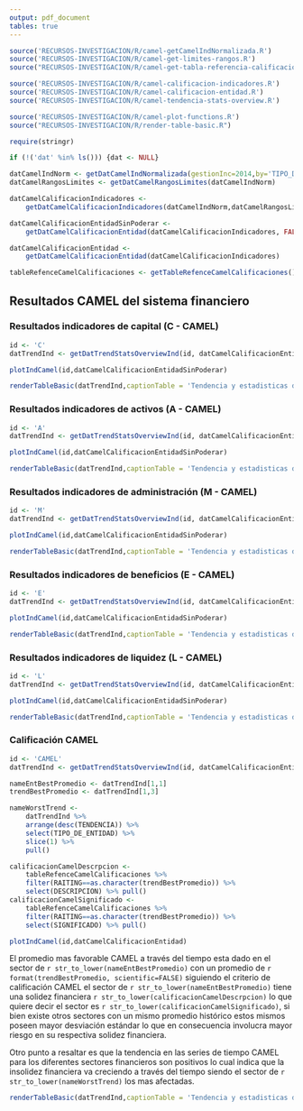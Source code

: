 ```yaml
---
output: pdf_document
tables: true
---
```


```r
source('RECURSOS-INVESTIGACION/R/camel-getCamelIndNormalizada.R')
source('RECURSOS-INVESTIGACION/R/camel-get-limites-rangos.R')
source("RECURSOS-INVESTIGACION/R/camel-get-tabla-referencia-calificaciones.R")

source('RECURSOS-INVESTIGACION/R/camel-calificacion-indicadores.R')
source('RECURSOS-INVESTIGACION/R/camel-calificacion-entidad.R')
source('RECURSOS-INVESTIGACION/R/camel-tendencia-stats-overview.R')

source('RECURSOS-INVESTIGACION/R/camel-plot-functions.R')
source("RECURSOS-INVESTIGACION/R/render-table-basic.R")

require(stringr)

if (!('dat' %in% ls())) {dat <- NULL}

datCamelIndNorm <- getDatCamelIndNormalizada(gestionInc=2014,by='TIPO_DE_ENTIDAD',dat=dat)
datCamelRangosLimites <- getDatCamelRangosLimites(datCamelIndNorm)

datCamelCalificacionIndicadores <- 
    getDatCamelCalificacionIndicadores(datCamelIndNorm,datCamelRangosLimites)

datCamelCalificacionEntidadSinPoderar <- 
    getDatCamelCalificacionEntidad(datCamelCalificacionIndicadores, FALSE)

datCamelCalificacionEntidad <- 
    getDatCamelCalificacionEntidad(datCamelCalificacionIndicadores)

tableRefenceCamelCalificaciones <- getTableRefenceCamelCalificaciones()

```

## Resultados CAMEL del sistema financiero

### Resultados indicadores de capital (C - CAMEL)

```r
id <- 'C'
datTrendInd <- getDatTrendStatsOverviewInd(id, datCamelCalificacionEntidadSinPoderar,TRUE ,FALSE)
```


```r
plotIndCamel(id,datCamelCalificacionEntidadSinPoderar)
```

```r
renderTableBasic(datTrendInd,captionTable = 'Tendencia y estadisticas de indicadores de capital (CAMEL)',fontSize = 6.5)
```


\newpage
### Resultados indicadores de activos (A - CAMEL)

```r
id <- 'A'
datTrendInd <- getDatTrendStatsOverviewInd(id, datCamelCalificacionEntidadSinPoderar,TRUE ,FALSE)
```

```r
plotIndCamel(id,datCamelCalificacionEntidadSinPoderar)
```

```r
renderTableBasic(datTrendInd,captionTable = 'Tendencia y estadisticas de indicadores de activos (CAMEL)',fontSize = 6.5)
```



\newpage
### Resultados indicadores de administración (M - CAMEL)

```r
id <- 'M'
datTrendInd <- getDatTrendStatsOverviewInd(id, datCamelCalificacionEntidadSinPoderar,TRUE ,FALSE)
```

```r
plotIndCamel(id,datCamelCalificacionEntidadSinPoderar)
```

```r
renderTableBasic(datTrendInd,captionTable = 'Tendencia y estadisticas de indicadores de administración (CAMEL)',fontSize = 6.5)
```



\newpage
### Resultados indicadores de beneficios (E - CAMEL)

```r
id <- 'E'
datTrendInd <- getDatTrendStatsOverviewInd(id, datCamelCalificacionEntidadSinPoderar,TRUE ,FALSE)
```

```r
plotIndCamel(id,datCamelCalificacionEntidadSinPoderar)
```

```r
renderTableBasic(datTrendInd,captionTable = 'Tendencia y estadisticas de indicadores de beneficios o rendimiento (CAMEL)',fontSize = 6.5)
```



\newpage
### Resultados indicadores de liquidez (L - CAMEL)

```r
id <- 'L'
datTrendInd <- getDatTrendStatsOverviewInd(id, datCamelCalificacionEntidadSinPoderar,TRUE ,FALSE)
```

```r
plotIndCamel(id,datCamelCalificacionEntidadSinPoderar)
```

```r
renderTableBasic(datTrendInd,captionTable = 'Tendencia y estadisticas de indicadores de liquidez (CAMEL)',fontSize = 6.5)
```



\newpage
### Calificación CAMEL

```r
id <- 'CAMEL'
datTrendInd <- getDatTrendStatsOverviewInd(id, datCamelCalificacionEntidad,TRUE ,FALSE)

nameEntBestPromedio <- datTrendInd[1,1]
trendBestPromedio <- datTrendInd[1,3]

nameWorstTrend <- 
    datTrendInd %>% 
    arrange(desc(TENDENCIA)) %>% 
    select(TIPO_DE_ENTIDAD) %>% 
    slice(1) %>% 
    pull()

calificacionCamelDescrpcion <- 
    tableRefenceCamelCalificaciones %>% 
    filter(RAITING==as.character(trendBestPromedio)) %>% 
    select(DESCRIPCION) %>% pull()
calificacionCamelSignificado <- 
    tableRefenceCamelCalificaciones %>% 
    filter(RAITING==as.character(trendBestPromedio)) %>% 
    select(SIGNIFICADO) %>% pull()

```

```r
plotIndCamel(id,datCamelCalificacionEntidad)
```

El promedio mas favorable CAMEL a través del tiempo esta dado en el sector de `r str_to_lower(nameEntBestPromedio)` con un promedio de `r format(trendBestPromedio, scientific=FALSE)` siguiendo el criterio de calificación CAMEL el sector de `r str_to_lower(nameEntBestPromedio)` tiene una solidez financiera `r str_to_lower(calificacionCamelDescrpcion)` lo que quiere decir el sector es `r str_to_lower(calificacionCamelSignificado)`, si bien existe otros sectores con un mismo promedio histórico estos mismos poseen mayor desviación estándar lo que en consecuencia involucra mayor riesgo en su respectiva solidez financiera.

Otro punto a resaltar es que la tendencia en las series de tiempo CAMEL para los diferentes sectores financieros son positivos lo cual indica que la insolidez financiera va creciendo a través del tiempo siendo el sector de `r str_to_lower(nameWorstTrend)` los mas afectadas.


```r
renderTableBasic(datTrendInd,captionTable = 'Tendencia y estadisticas de CAMEL por tipo de entidad',fontSize = 6.5)
```



